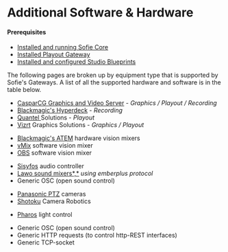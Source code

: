
# Additional Software & Hardware

#### Prerequisites

- [Installed and running Sofie Core](../installing-sofie-server-core.md)
- [Installed Playout Gateway](../installing-a-gateway/playout-gateway.md)
- [Installed and configured Studio Blueprints](../installing-blueprints.md#installing-a-studio-blueprint)

The following pages are broken up by equipment type that is supported by Sofie's Gateways. A list of all the supported hardware and software is in the table below.

<Tabs>
<TabItem label="Playout &amp; Recording" value="playout" default>

- [CasparCG Graphics and Video Server](casparcg-server-installation.md) - _Graphics / Playout / Recording_
- [Blackmagic's Hyperdeck](https://www.blackmagicdesign.com/products/hyperdeckstudio) - _Recording_
- [Quantel ](http://www.quantel.com)Solutions - _Playout_
- [Vizrt](https://www.vizrt.com/) Graphics Solutions - _Graphics / Playout_

</TabItem>

<TabItem label="Vision Mixers" value="video-mixers">

- [Blackmagic's ATEM](https://www.blackmagicdesign.com/products/atem) hardware vision mixers
- [vMix](https://www.vmix.com/) software vision mixer
- [OBS](https://www.obsproject.com/) software vision mixer

</TabItem>

<TabItem label="Audio Mixers" value="audio-mixers">

- [Sisyfos](https://github.com/olzzon/sisyfos-audio-controller) audio controller
- [Lawo sound mixers*,*](https://www.lawo.com/applications/broadcast-production/audio-consoles.html) _using emberplus protocol_
- Generic OSC \(open sound control\)

</TabItem>

<TabItem label="PTZ Cameras" value="ptz-cameras">

- [Panasonic PTZ](https://pro-av.panasonic.net/en/products/ptz_camera_systems.html) cameras
- [Shotoku](https://www.shotoku.co.uk/) Camera Robotics

</TabItem>

<TabItem label="Lights" value="lights">

- [Pharos](https://www.pharoscontrols.com/) light control

</TabItem>

<TabItem label="Other" value="other">

- Generic OSC \(open sound control\)
- Generic HTTP requests \(to control http-REST interfaces\)
- Generic TCP-socket

</TabItem>
</Tabs>

###
